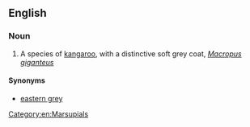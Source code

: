 ==English==
{{rfi|en}}
{{wikipedia|Eastern grey kangaroo}}
{{wikispecies|Macropus giganteus}}

===Noun===
{{en-noun|head=[[eastern]] [[grey]] [[kangaroo]]}}

# A species of [[kangaroo]], with a distinctive soft grey coat, ''[[Macropus giganteus]]''

====Synonyms====
* [[eastern grey]]

[[Category:en:Marsupials]]